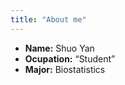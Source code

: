 ```yaml
---
title: "About me"
---
```

- __Name:__ Shuo Yan
- __Ocupation:__ "Student"
- __Major:__ Biostatistics 

